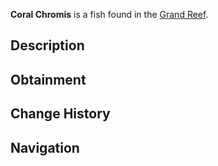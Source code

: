 {{FishInfobox
|image          = Coral Chromis.png
|rarity         = Common
|sea            = First Sea
|location       = [[Grand Reef]]
|sublocation    = 
|sources        = Fishing Rod
|radar_location = 
|xp             = 95
|weather        = 
|time           = 
|season         = 
|bait           = Flakes
|base_weight    = 2
|base_value     = 120
|weight_range   = 1.5
|base_chance    = 55
|base_resil     = 85
}}
'''Coral Chromis''' is a {{Rarity|Common}} fish found in the [[Grand Reef]].

== Description ==
{{Description|A small reef fish with distinctive bright scales. Coral Chromis clean and protect their home corals from parasites, making them vital to reef health.|Bestiary Entry}}

== Obtainment ==
{{Description|Found in schools near healthy coral formations.|Bestiary Hint}}
{{Fish Availability|
Grand Reef
|top_rods      = 
Rapid Rod\203966.02\169586.89;
Champions Rod\202836.66\130864.94;
Summit Rod\201536.41\131076.85;
Depthseeker Rod\201083.77\139641.6;
Celestial Rod\200732.26\135262.79;
Training Rod\178926.28\178926.28;
Flimsy Rod\133609.2\133609.2;
Resourceful Rod\186378.94\129101.58;
Ethereal Prism Rod\180050.88\196287.21;
Fast Rod\179814.43\179814.43;
No-Life Rod\183411.41\179697.67;
Seraphic Rod\178867.78\178867.78;
Avalanche Rod\199695.25\125449.35;
Verdant Shear Rod\197638.05\152921;
Blazebringer Rod\181917.19\144148.85;
Zeus Rod\180756.41\152663.87;
Volcanic Rod\176554.39\115951.76;
Challenger's Rod\168491.47\163719.92;
Trident Rod\165281.86\125429.8;
Rod Of The Forgotten Fang\163331.44\163331.44;
Free Spirit Rod\163281.51\125243.64;
Rod Of The Depths\151945.29\148680.71;
Rod Of The Exalted One\139498.89\139498.89;
Steady Rod\90185.22\66791.5
|recommended   = Depthseeker Rod
}}

== Change History ==
{{Change History|{{subst:Current Version}}}}

== Navigation ==
{{Fish Navbox|Grand Reef}}